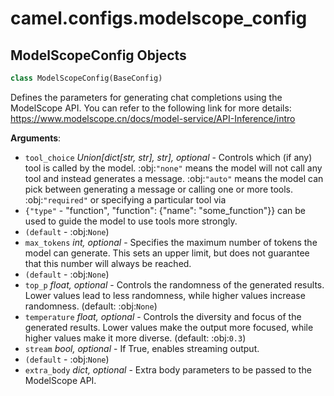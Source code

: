 <a id="camel.configs.modelscope_config"></a>

# camel.configs.modelscope\_config

<a id="camel.configs.modelscope_config.ModelScopeConfig"></a>

## ModelScopeConfig Objects

```python
class ModelScopeConfig(BaseConfig)
```

Defines the parameters for generating chat completions using the
ModelScope API. You can refer to the following link for more details:
https://www.modelscope.cn/docs/model-service/API-Inference/intro

**Arguments**:

- `tool_choice` _Union[dict[str, str], str], optional_ - Controls which (if
  any) tool is called by the model. :obj:`"none"` means the model
  will not call any tool and instead generates a message.
  :obj:`"auto"` means the model can pick between generating a
  message or calling one or more tools. :obj:`"required"` or
  specifying a particular tool via
- `{"type"` - "function", "function": {"name": "some_function"}}
  can be used to guide the model to use tools more strongly.
- `(default` - :obj:`None`)
- `max_tokens` _int, optional_ - Specifies the maximum number of tokens
  the model can generate. This sets an upper limit, but does not
  guarantee that this number will always be reached.
- `(default` - :obj:`None`)
- `top_p` _float, optional_ - Controls the randomness of the generated
  results. Lower values lead to less randomness, while higher
  values increase randomness. (default: :obj:`None`)
- `temperature` _float, optional_ - Controls the diversity and focus of
  the generated results. Lower values make the output more focused,
  while higher values make it more diverse. (default: :obj:`0.3`)
- `stream` _bool, optional_ - If True, enables streaming output.
- `(default` - :obj:`None`)
- `extra_body` _dict, optional_ - Extra body parameters to be passed to
  the ModelScope API.

